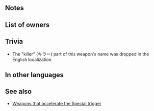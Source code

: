 {{Weapon Infobox
|tagid=SID_キラーボウ2
|weaponType=Bow
|might=8
|range=2
|effectiveness=flying
|effect=Accelerates Special trigger (cooldown count-1).<br>Effective against flying foes.
|cooldown=-1
|cost=200
|exclusive=0
|userVersion1=Bow
|userVersion2=Arrow
|userVersion3=Gleam
|statModifiers=0,8,0,0,0
|next=Slaying Bow+
|promotionRarity=5
|promotionTier=1
|required=Steel Bow
|properties=random_owner
}}
==Notes==
{{Effective damage bonus|flying}}
==List of owners==
{{Skill Hero List}}
==Trivia==
*The "killer" (キラー) part of this weapon's name was dropped in the English localization.
==In other languages==
{{OtherLanguages
|japanese=キラーボウ鍛
|german=Gnadenpfeil
|spanishEU=Arco ejecutor
|spanishLA=Arco cruel
|french=Arc meurtrier
|italian=Arco falciante
|chineseTW=必殺弓鍛
|portuguese=Arco cruel
}}
==See also==
* [[Weapons that accelerate the Special trigger]]
{{Weapons Navbox}}